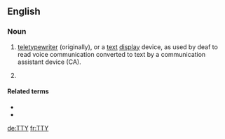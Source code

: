==English==

===Noun===
{{en-noun}}

# [[teletypewriter]] (originally), or a [[text]] [[display]] device, as used by deaf to read voice communication converted to text by a communication assistant device (CA).
# {{context|text messaging|Internet slang|lang=en}} {{initialism of|Talk to you|lang=en}}

====Related terms====
* {{l|en|TTYL|gloss=Talk to you later}}
* {{l|en|TTY|gloss=Nice Titties}}
[[de:TTY]]
[[fr:TTY]]